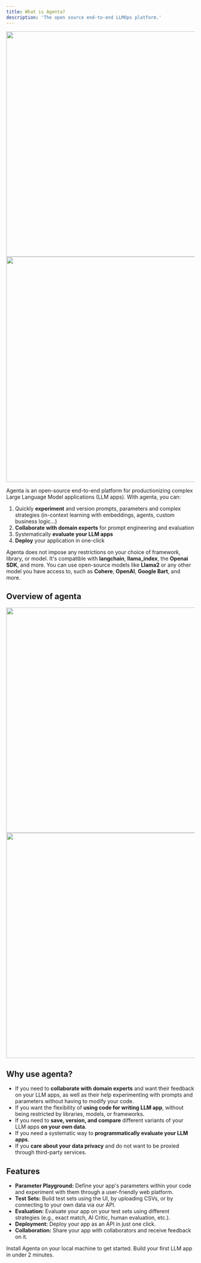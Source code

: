 ```yaml
---
title: What is Agenta?
description: 'The open source end-to-end LLMOps platform.'
---
```

<img className="dark:hidden" height="600" src="images/agenta_mockup_whitebg.png" />
<img className="hidden dark:block" height="600" src="images/agenta_mockup_blackbg.png" />

Agenta is an open-source end-to-end platform for productionizing complex Large Language Model applications (LLM apps). With agenta, you can:

1. Quickly **experiment** and version prompts, parameters and complex strategies (in-context learning with embeddings, agents, custom business logic...) 
2. **Collaborate with domain experts** for prompt engineering and evaluation
3. Systematically **evaluate your LLM apps**
4. **Deploy** your application in one-click

Agenta does not impose any restrictions on your choice of framework, library, or model. It's compatible with **langchain**, **llama_index**, the **Openai SDK**, and more. You can use open-source models like **Llama2** or any other model you have access to, such as **Cohere**, **OpenAI**, **Google Bart**, and more.

## Overview of agenta 

<img className="dark:hidden" height="600" src="images/agenta_highlevel_whitebg.png" />
<img className="hidden dark:block" height="600" src="images/agenta_highlevel_blackbg.png" />

## Why use agenta?

- If you need to **collaborate with domain experts** and want their feedback on your LLM apps, as well as their help experimenting with prompts and parameters without having to modify your code.
- If you want the flexibility of **using code for writing LLM app**, without being restricted by libraries, models, or frameworks.
- If you need to **save, version, and compare** different variants of your LLM apps **on your own data**.
- If you need a systematic way to **programmatically evaluate your LLM apps**.
- If you **care about your data privacy** and do not want to be proxied through third-party services.

## Features

- **Parameter Playground:** Define your app's parameters within your code and experiment with them through a user-friendly web platform.
- **Test Sets:** Build test sets using the UI, by uploading CSVs, or by connecting to your own data via our API.
- **Evaluation:** Evaluate your app on your test sets using different strategies (e.g., exact match, AI Critic, human evaluation, etc.).
- **Deployment:** Deploy your app as an API in just one click.
- **Collaboration:** Share your app with collaborators and receive feedback on it.



<CardGroup cols={2}>
  <Card
    title="Installation"
    icon="screwdriver-wrench"
    href="installation"
  >
    Install Agenta on your local machine to get started.
  </Card>
  <Card
    title="Getting Started"
    icon="stars"
    href="getting-started-ui"
  >
    Build your first LLM app in under 2 minutes.
  </Card>
</CardGroup>
